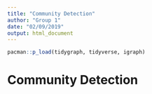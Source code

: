 ```yaml
---
title: "Community Detection"
author: "Group 1"
date: "02/09/2019"
output: html_document
---
```


```r
pacman::p_load(tidygraph, tidyverse, igraph)
```

# Community Detection